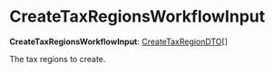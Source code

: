 
# CreateTaxRegionsWorkflowInput

 **CreateTaxRegionsWorkflowInput**: [CreateTaxRegionDTO](../../../tax/interfaces/tax.CreateTaxRegionDTO/page.mdx)[]

The tax regions to create.
